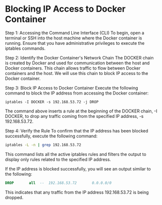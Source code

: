 # Blocking IP Access to Docker Container

Step 1: Accessing the Command Line Interface (CLI)
To begin, open a terminal or SSH into the host machine where the Docker container is running. Ensure that you have administrative privileges to execute the iptables commands.

Step 2: Identify the Docker Container's Network Chain
The DOCKER chain is created by Docker and used for communication between the host and Docker containers. This chain allows traffic to flow between Docker containers and the host. We will use this chain to block IP access to the Docker container.

Step 3: Block IP Access to Docker Container
Execute the following command to block the IP address from accessing the Docker container:

```nginx
iptables -I DOCKER -s 192.168.53.72 -j DROP
```
The command above inserts a rule at the beginning of the DOCKER chain, -I DOCKER, to drop any traffic coming from the specified IP address, -s 192.168.53.72.

Step 4: Verify the Rule
To confirm that the IP address has been blocked successfully, execute the following command:

```bash
iptables -L -n | grep 192.168.53.72
```
This command lists all the active iptables rules and filters the output to display only rules related to the specified IP address.

If the IP address is blocked successfully, you will see an output similar to the following:

```sql
DROP       all  --  192.168.53.72       0.0.0.0/0
```
This indicates that any traffic from the IP address 192.168.53.72 is being dropped.

